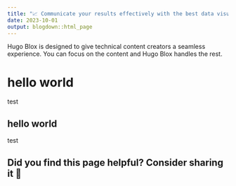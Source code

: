 ```yaml
---
title: "📈 Communicate your results effectively with the best data visualizations"
date: 2023-10-01
output: blogdown::html_page
---
```


Hugo Blox is designed to give technical content creators a seamless experience. You can focus on the content and Hugo Blox handles the rest.

# hello world
test

## hello world
test

## Did you find this page helpful? Consider sharing it 🙌
